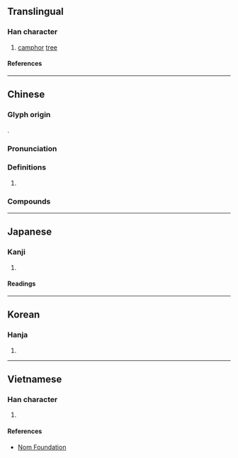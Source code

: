{{character info}}
==Translingual==

===Han character===
{{Han char|rn=75|rad=木|as=11|sn=15|four=40946|canj=DYTJ|ids=⿰木章}}

# [[camphor]] [[tree]]

====References====
{{Han ref|kx=0550.210|dkj=15451|dj=0939.010|hdz=21284.020|uh=6A1F}}

----

==Chinese==
{{zh-forms}}

===Glyph origin===
{{Han etym}}
{{Han compound|木|t1=tree|章|ls=psc|c1=s|c2=p}}.

===Pronunciation===
{{zh-pron
|m=zhāng
|c=zoeng1
|mn=xm,qz,tp,kh,tc,hc,lk,sx,yl,km,mg:chiuⁿ/zz,tn:chioⁿ/xm,qz,tw:chiong/zz:chiang
|mn_note=chiuⁿ/chioⁿ - vernacular; chiong/chiang - literary
|mc=y
|oc=y
|ma=
|cat=n
}}

===Definitions===
{{zh-hanzi}}

# {{rfdef|zh}}

===Compounds===
{{zh-der|栳樟|樟腦|樟腦丸|樟腦油|樟腦精|樟蠶|香樟|黃樟素|樟樹|樟村坪|黑樟溝}}

----

==Japanese==

===Kanji===
{{ja-kanji|grade=|rs=木11}}

# {{rfdef|ja|sort=木11}}

====Readings====
{{ja-readings
|goon=しょう
|kanon=しょう
|kun=くす
}}

----

==Korean==

===Hanja===
{{ko-hanja|장}}

# {{rfdef|ko|sort=木11}}

----

==Vietnamese==

===Han character===
{{vi-readings|rs=木11|reading=chương}}

# {{rfdef|vi|sort=木11}}

====References====
* [http://nomfoundation.org/common/nom_details.php?codepoint=6a1f Nom Foundation]
